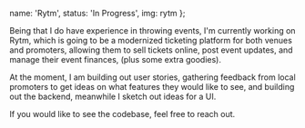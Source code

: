 
  name: 'Rytm',
  status: 'In Progress',
  img: rytm
};

Being that I do have experience in throwing events, I'm currently working on Rytm, which is going to be a modernized ticketing platform for both venues and promoters, allowing them to sell tickets online, post event updates, and manage their event finances, (plus some extra goodies).

At the moment, I am building out user stories, gathering feedback from local promoters to get ideas on what features they would like to see, and building out the backend, meanwhile I sketch out ideas for a UI.

If you would like to see the codebase, feel free to reach out.